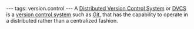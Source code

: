 ---
tags: version.control
---
A [[Distributed Version Control System]] or [[DVCS]] is a [[version control system]] such as [[Git]], that has the capability to operate in a distributed rather than a centralized fashion.
